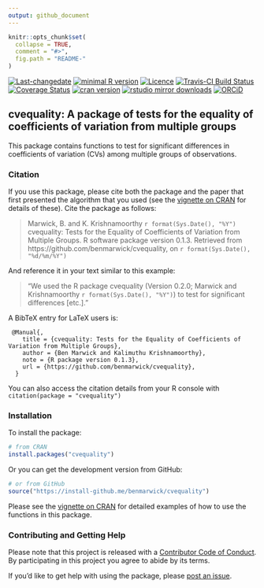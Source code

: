 ```yaml
---
output: github_document
---
```

<!-- rmarkdown v1 -->
<!-- README.md is generated from README.Rmd. Please edit that file -->

```r
knitr::opts_chunk$set(
  collapse = TRUE,
  comment = "#>",
  fig.path = "README-"
)
```


[![Last-changedate](https://img.shields.io/badge/last%20change-`r gsub('-', '--', Sys.Date())`-brightgreen.svg)](https://github.com/benmarwick/cvequality/commits/master) 
[![minimal R version](https://img.shields.io/badge/R%3E%3D-`r as.character(getRversion())`-brightgreen.svg)](https://cran.r-project.org/)
[![Licence](https://img.shields.io/github/license/mashape/apistatus.svg)](http://choosealicense.com/licenses/mit/) 
[![Travis-CI Build Status](https://travis-ci.org/benmarwick/cvequality.svg?branch=master)](https://travis-ci.org/benmarwick/cvequality)
[![Coverage Status](https://img.shields.io/codecov/c/github/benmarwick/cvequality/master.svg)](https://codecov.io/github/benmarwick/cvequality?branch=master) 
[![cran version](http://www.r-pkg.org/badges/version/cvequality)](https://cran.r-project.org/package=cvequality) 
[![rstudio mirror downloads](http://cranlogs.r-pkg.org/badges/cvequality)](https://cran.r-project.org/package=cvequality)
[![ORCiD](https://img.shields.io/badge/ORCiD-0000--0001--7879--4531-green.svg)](http://orcid.org/0000-0001-7879-4531)


## cvequality: A package of tests for the equality of coefficients of variation from multiple groups

This package contains functions to test for significant differences in coefficients of variation (CVs) among multiple groups of observations. 

### Citation

If you use this package, please cite both the package and the paper that first presented the algorithm that you used (see the [vignette on CRAN](https://CRAN.R-project.org/package=cvequality) for details of these). Cite the package as follows:

> Marwick, B. and K. Krishnamoorthy `r format(Sys.Date(), "%Y")` cvequality: Tests for the Equality of Coefficients of Variation from Multiple Groups. R software package version 0.1.3. Retrieved from https://github.com/benmarwick/cvequality, on `r format(Sys.Date(), "%d/%m/%Y")`

And reference it in your text similar to this example:

> "We used the R package cvequality (Version 0.2.0; Marwick and Krishnamoorthy `r format(Sys.Date(), "%Y")`) to test for significant differences [etc.]."

A BibTeX entry for LaTeX users is:

```
 @Manual{,
    title = {cvequality: Tests for the Equality of Coefficients of Variation from Multiple Groups},
    author = {Ben Marwick and Kalimuthu Krishnamoorthy},
    note = {R package version 0.1.3},
    url = {https://github.com/benmarwick/cvequality},
  }
```

You can also access the citation details from your R console with `citation(package = "cvequality")`

### Installation

To install the package:

```r
# from CRAN
install.packages("cvequality")
```

Or you can get the development version from GitHub:

```r
# or from GitHub
source("https://install-github.me/benmarwick/cvequality")
```

Please see the [vignette on CRAN](https://CRAN.R-project.org/package=cvequality) for detailed examples of how to use the functions in this package. 

### Contributing and Getting Help

Please note that this project is released with a [Contributor Code of Conduct](CONDUCT.md). By participating in this project you agree to abide by its terms.

If you'd like to get help with using the package, please [post an issue](https://github.com/benmarwick/cvequality/issues/new).
